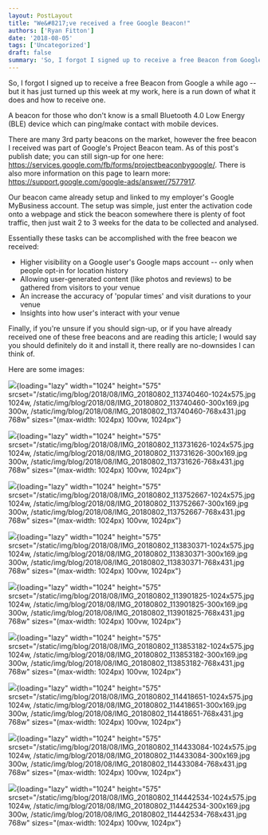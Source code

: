 ```yaml
---
layout: PostLayout
title: "We&#8217;ve received a free Google Beacon!"
authors: ['Ryan Fitton']
date: '2018-08-05'
tags: ['Uncategorized']
draft: false
summary: 'So, I forgot I signed up to receive a free Beacon from Google a while ago &#8211; but it has just turned up this week at my work, here is a run down of what it does and how to receive one. A beacon for those who don&#8217;t know is a small Bluetooth 4.0 Low ...'
---
```


So, I forgot I signed up to receive a free Beacon from Google a while ago -- but it has just turned up this week at my work, here is a run down of what it does and how to receive one.

A beacon for those who don't know is a small Bluetooth 4.0 Low Energy (BLE) device which can ping/make contact with mobile devices.

There are many 3rd party beacons on the market, however the free beacon I received was part of Google's Project Beacon team. As of this post's publish date; you can still sign-up for one here: <https://services.google.com/fb/forms/projectbeaconbygoogle/>. There is also more information on this page to learn more: <https://support.google.com/google-ads/answer/7577917>.

Our beacon came already setup and linked to my employer's Google MyBusiness account. The setup was simple, just enter the activation code onto a webpage and stick the beacon somewhere there is plenty of foot traffic, then just wait 2 to 3 weeks for the data to be collected and analysed.

Essentially these tasks can be accomplished with the free beacon we received:

-   Higher visibility on a Google user's Google maps account -- only when people opt-in for location history
-   Allowing user-generated content (like photos and reviews) to be gathered from visitors to your venue
-   An increase the accuracy of 'popular times' and visit durations to your venue
-   Insights into how user's interact with your venue

Finally, if you're unsure if you should sign-up, or if you have already received one of these free beacons and are reading this article; I would say you should definitely do it and install it, there really are no-downsides I can think of.

Here are some images:

![](/static/img/blog/2018/08/IMG_20180802_113740460-1024x575.jpg){loading="lazy" width="1024" height="575" srcset="/static/img/blog/2018/08/IMG_20180802_113740460-1024x575.jpg 1024w, /static/img/blog/2018/08/IMG_20180802_113740460-300x169.jpg 300w, /static/img/blog/2018/08/IMG_20180802_113740460-768x431.jpg 768w" sizes="(max-width: 1024px) 100vw, 1024px"}

![](/static/img/blog/2018/08/IMG_20180802_113731626-1024x575.jpg){loading="lazy" width="1024" height="575" srcset="/static/img/blog/2018/08/IMG_20180802_113731626-1024x575.jpg 1024w, /static/img/blog/2018/08/IMG_20180802_113731626-300x169.jpg 300w, /static/img/blog/2018/08/IMG_20180802_113731626-768x431.jpg 768w" sizes="(max-width: 1024px) 100vw, 1024px"}

![](/static/img/blog/2018/08/IMG_20180802_113752667-1024x575.jpg){loading="lazy" width="1024" height="575" srcset="/static/img/blog/2018/08/IMG_20180802_113752667-1024x575.jpg 1024w, /static/img/blog/2018/08/IMG_20180802_113752667-300x169.jpg 300w, /static/img/blog/2018/08/IMG_20180802_113752667-768x431.jpg 768w" sizes="(max-width: 1024px) 100vw, 1024px"}

![](/static/img/blog/2018/08/IMG_20180802_113830371-1024x575.jpg){loading="lazy" width="1024" height="575" srcset="/static/img/blog/2018/08/IMG_20180802_113830371-1024x575.jpg 1024w, /static/img/blog/2018/08/IMG_20180802_113830371-300x169.jpg 300w, /static/img/blog/2018/08/IMG_20180802_113830371-768x431.jpg 768w" sizes="(max-width: 1024px) 100vw, 1024px"}

![](/static/img/blog/2018/08/IMG_20180802_113901825-1024x575.jpg){loading="lazy" width="1024" height="575" srcset="/static/img/blog/2018/08/IMG_20180802_113901825-1024x575.jpg 1024w, /static/img/blog/2018/08/IMG_20180802_113901825-300x169.jpg 300w, /static/img/blog/2018/08/IMG_20180802_113901825-768x431.jpg 768w" sizes="(max-width: 1024px) 100vw, 1024px"}

![](/static/img/blog/2018/08/IMG_20180802_113853182-1024x575.jpg){loading="lazy" width="1024" height="575" srcset="/static/img/blog/2018/08/IMG_20180802_113853182-1024x575.jpg 1024w, /static/img/blog/2018/08/IMG_20180802_113853182-300x169.jpg 300w, /static/img/blog/2018/08/IMG_20180802_113853182-768x431.jpg 768w" sizes="(max-width: 1024px) 100vw, 1024px"}

![](/static/img/blog/2018/08/IMG_20180802_114418651-1024x575.jpg){loading="lazy" width="1024" height="575" srcset="/static/img/blog/2018/08/IMG_20180802_114418651-1024x575.jpg 1024w, /static/img/blog/2018/08/IMG_20180802_114418651-300x169.jpg 300w, /static/img/blog/2018/08/IMG_20180802_114418651-768x431.jpg 768w" sizes="(max-width: 1024px) 100vw, 1024px"}

![](/static/img/blog/2018/08/IMG_20180802_114433084-1024x575.jpg){loading="lazy" width="1024" height="575" srcset="/static/img/blog/2018/08/IMG_20180802_114433084-1024x575.jpg 1024w, /static/img/blog/2018/08/IMG_20180802_114433084-300x169.jpg 300w, /static/img/blog/2018/08/IMG_20180802_114433084-768x431.jpg 768w" sizes="(max-width: 1024px) 100vw, 1024px"}

![](/static/img/blog/2018/08/IMG_20180802_114442534-1024x575.jpg){loading="lazy" width="1024" height="575" srcset="/static/img/blog/2018/08/IMG_20180802_114442534-1024x575.jpg 1024w, /static/img/blog/2018/08/IMG_20180802_114442534-300x169.jpg 300w, /static/img/blog/2018/08/IMG_20180802_114442534-768x431.jpg 768w" sizes="(max-width: 1024px) 100vw, 1024px"}
